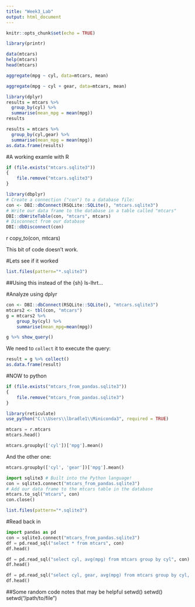 ```yaml
---
title: "Week3_Lab"
output: html_document
---
```


```r
knitr::opts_chunk$set(echo = TRUE)
```

```r
library(printr)
```

```r
data(mtcars)
help(mtcars)
head(mtcars)
```

```r
aggregate(mpg ~ cyl, data=mtcars, mean)
```

```r
aggregate(mpg ~ cyl + gear, data=mtcars, mean)
```

```r
library(dplyr)
results = mtcars %>%
  group_by(cyl) %>%
  summarise(mean_mpg = mean(mpg))
results
```

```r
results = mtcars %>%
  group_by(cyl,gear) %>%
  summarise(mean_mpg = mean(mpg))
as.data.frame(results)
```

#A working examle with R

```r
if (file.exists("mtcars.sqlite3"))
{
    file.remove("mtcars.sqlite3")
}
```

```r
library(dbplyr)
# Create a connection ("con") to a database file:
con <- DBI::dbConnect(RSQLite::SQLite(), "mtcars.sqlite3")
# Write our data frame to the database in a table called "mtcars"
DBI::dbWriteTable(con, "mtcars", mtcars)
# Disconnect from our database
DBI::dbDisconnect(con)
```

{r}
copy_to(con, mtcars)

This bit of code doesn't work.

#Lets see if it worked

```r
list.files(pattern="*.sqlite3")
```
##Using this instead of the {sh} ls-lhrt...

#Analyze using dplyr

```r
con <- DBI::dbConnect(RSQLite::SQLite(), "mtcars.sqlite3")
mtcars2 <- tbl(con, "mtcars")
g = mtcars2 %>% 
    group_by(cyl) %>%
    summarise(mean_mpg=mean(mpg))
```

```r
g %>% show_query()
```

We need to `collect` it to execute the query:

```r
result = g %>% collect()
as.data.frame(result)
```

#NOW to python

```r
if (file.exists("mtcars_from_pandas.sqlite3"))
{
    file.remove("mtcars_from_pandas.sqlite3")
}
```

```r
library(reticulate)
use_python("C:\\Users\\lbradle1\\Miniconda3", required = TRUE)
```

```python
mtcars = r.mtcars
mtcars.head()
```

```python
mtcars.groupby(['cyl'])['mpg'].mean()
```

And the other one:

```python
mtcars.groupby(['cyl', 'gear'])['mpg'].mean()
```

```python
import sqlite3 # Built into the Python language!
con = sqlite3.connect("mtcars_from_pandas.sqlite3")
# Add our data frame to the mtcars table in the database
mtcars.to_sql("mtcars", con)
con.close()
```

```r
list.files(pattern="*.sqlite3")
```

#Read back in 

```python
import pandas as pd
con = sqlite3.connect("mtcars_from_pandas.sqlite3")
df = pd.read_sql("select * from mtcars", con)
df.head()
```

```python
df = pd.read_sql("select cyl, avg(mpg) from mtcars group by cyl", con)
df.head()
```

```python
df = pd.read_sql("select cyl, gear, avg(mpg) from mtcars group by cyl, gear", con)
df.head()
```















##Some random code notes that may be helpful
setwd()
setwd()
setwd("/path/to/file")


